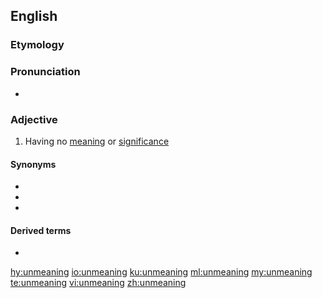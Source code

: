 ==English==

===Etymology===
{{prefix|un|meaning|lang=en}}

===Pronunciation===
* {{IPA|ʌnˈmiːnɪŋ|lang=en}}

===Adjective===
{{en-adj}}

# {{lb|en|dated}} Having no [[meaning]] or [[significance]]

====Synonyms====
* {{l|en|meaningless}}
* {{l|en|insignificant}}
* {{l|en|unmeaningful}}

====Derived terms====
* {{l|en|unmeaningness}}

[[hy:unmeaning]]
[[io:unmeaning]]
[[ku:unmeaning]]
[[ml:unmeaning]]
[[my:unmeaning]]
[[te:unmeaning]]
[[vi:unmeaning]]
[[zh:unmeaning]]
